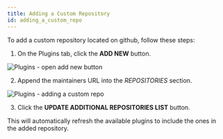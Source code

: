 ```yaml
---
title: Adding a Custom Repository
id: adding_a_custom_repo
---
```



To add a custom repository located on github, follow these steps:

1. On the Plugins tab, click the **ADD NEW** button.

![Plugins - open add new button](/img/unmanic-plugins-add-new-button.png "unmanic-plugins-add-new-button")

2. Append the maintainers URL into the *REPOSITORIES* section.

![Plugins - adding a custom repo](/img/unmanic-plugins-add-custom-repositories.png "unmanic-plugins-add-custom-repositories")

3. Click the **UPDATE ADDITIONAL REPOSITORIES LIST** button.

This will automatically refresh the available plugins to include the ones in the added repository.
